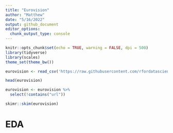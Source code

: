 ```yaml
---
title: "Eurovision"
author: "Matthew"
date: "5/16/2022"
output: github_document
editor_options: 
  chunk_output_type: console
---
```


```r
knitr::opts_chunk$set(echo = TRUE, warning = FALSE, dpi = 500)
library(tidyverse)
library(scales)
theme_set(theme_bw())
```


```r
eurovision <- read_csv('https://raw.githubusercontent.com/rfordatascience/tidytuesday/master/data/2022/2022-05-17/eurovision.csv')

```



```r
head(eurovision)

eurovision <- eurovision %>% 
  select(!contains("url"))

skimr::skim(eurovision)
```


# EDA
```r

```




